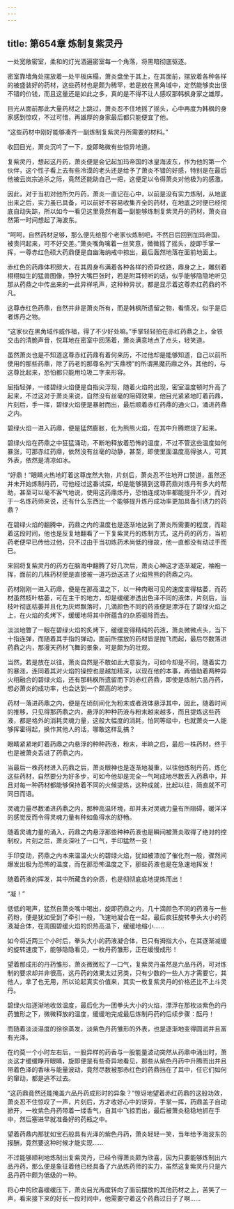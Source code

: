 ```yaml
---
---
---
```

title: 第654章 炼制复紫灵丹
---



一处宽敞密室，柔和的灯光洒遍密室每一个角落，将黑暗彻底驱逐。

密室靠墙角处摆放着一处平板床榻，萧炎盘坐于其上，在其面前，摆放着各种各样的被盛装好的药材，这些药材也是颇为稀罕，若是放在黑角域中，定然能够卖出很不错的价钱，而且这量还是如此之多，真的是不得不让人感叹那韩枫身家之雄厚。

目光从面前那此大量药材之上跳过，萧炎忍不住地摇了摇头，心中再度为韩枫的身家感到惊叹，不过可惜，再雄厚的身家最后都只能便宜了他。

“这些药材中刚好能够凑齐一副炼制复紫灵丹所需要的材料。”

收回目光，萧炎沉吟了一下，旋即略微有些惊异地道。

复紫灵丹，想起这丹药，萧炎便是会记起加玛帝国的冰皇海波东，作为他的第一个伙伴，这个性子看上去有些冷漠的老头还是给予了萧炎不错的好感，特别是在最后他被云岚宗追杀之际，竟然还能助自己一把，这便足以令得萧炎对他极为的感激。

因此，对于当初对他所欠丹药，萧炎一直记在心中，以前是没有实力炼制，从地底出来之后，实力虽已具备，可以前好不容易收集齐全的药材，在地底之时便已经彻底自动失踪，所以如今一看见这里竟然有着一副能够炼制复紫灵丹的药材，萧炎自然第一时间想起了海波东。

“呵呵，自然药材足够，那么便先给那个老家伙炼制吧，不然日后回到加玛帝国，被责问起来，可不好交差。”萧炎嘴角噙着一丝笑意，微微摇了摇头，旋即手掌一挥，一尊赤红色硕大药鼎便是自幽海纳戒中掠出，最后轰然地落在面前地面上。

赤红色的药鼎体积颇大，在其周身布满着各种各样的奇异纹路，鼎身之上，雕刻着栩栩如生的猛兽图像，狰狞大嘴巨张时，若是附耳倾听的话，似乎能够隐隐地听见那从药鼎之中传出来的一此异样吼声，这种种异状，都是显示着这尊赤红药鼎的不凡。

这尊赤红色药鼎，自然并非是萧炎所有，而是韩枫所遗留之物，看情况，似乎是后者炼丹之物。

“这家伙在黑角域作威作福，得了不少好处嘛。”手掌轻轻拍在赤红药鼎之上，金铁交击的清脆声音，悦耳地在密室中回荡着，萧炎满意地点了点头，轻笑道。

虽然萧炎也是不知道这尊赤红药鼎有着何来历，不过他却是能够知道，自己以前所使用的那些药鼎，除了药老的那尊名列“天鼎榜”的所谓黑魔药鼎之外，其他的，与这尊比起来，恐怕都只能用垃圾二字来形容。

屈指轻弹，一缕碧绿火焰便是自指尖浮现，随着火焰的出现，密室温度顿时升高了起来，不过这对于萧炎来说，自然没有丝毫的阻碍效果，他目光紧紧地盯着药鼎，片刻后，手一挥，碧绿火焰便是暴射而出，最后顺着赤红药鼎的通火口，涌进药鼎之内。

碧绿火焰一进入药鼎，便是猛然膨胀，化为熊熊火焰，在其中升腾燃烧了起来。

碧绿火焰在药鼎之中狂猛涌动，不断地释放着恐怖的温度，不过不管这些温度如何暴涨，可那赤红药鼎，依然没有丝毫的动静，甚至，即使里面温度高得骇人，可其外表，依然是清凉如冰。

“好鼎！”眼睛火热地盯着这尊庞然大物，片刻后，萧炎忍不住地开口赞道，虽然还并未开始炼制丹药，可他经过这番试探，却是能够猜到这尊药鼎对炼丹有多大的帮助，甚至可以毫不客气地说，使用这药鼎炼丹，恐怕连成功率都能提升不少，而对于一名炼药师来说，还有什么东西比一个能够提升炼丹成功率更加具备引诱力的药鼎？

在碧绿火焰的翻腾中，药鼎之内的温度也是逐渐地达到了萧炎所需要的程度，而趁着这段时间，他也是反复地翻看了一下复紫灵丹的炼制方式，这丹药的药方，当初药老便早已传给过他，只不过由于当初炼药术尚低的缘故，他一直都没有动过手而已。

来回将复紫灵丹的药方在脑海中翻腾了好几次后，萧炎心神这才逐渐凝定，袖袍一挥，面前的几株药材便是直接被一道巧劲送进了火焰熊熊的药鼎之内。

药材刚刚一进入药鼎，便是在那高温之下，以一种肉眼可见的速度变得枯萎，而药材虽然枝叶枯萎，可在主干的地方，却是缓缓渗透出色泽不同的液体，片刻后，当枝叶彻底枯萎并且化为灰烬飘落时，几滴颜色不同的药液便是漂浮在了碧绿火焰之上，在火焰的炙烤下，缓缓地将其中所蕴含的杂质驱除而去。

淡淡地瞥了一眼在碧绿火焰的炙烤下，缓缓变得精纯的药液，萧炎微微点头，当下十指连弹，而随着其手指的弹动，面前所摆放的药材皆是抛飞而起，最后尽数落进药鼎之内，那漫天药材飞舞的景象，可是颇为的壮观。

当然，若是放在以往，萧炎自然是不敢如此大意妄为，可如今却是不同，随着实力的暴涨，连同着其对火焰的操控也是越加精深，以现在他的本事，再借助着两种异火相融合的碧绿火焰，还有那韩枫所遗留而下的赤红药鼎，即使是炼制六品丹药，想必萧炎的成功率，也会达到一个颇高的地步。

药材一落进药鼎之内，便是在顷刻间化为粉末或者液体悬浮其中，因此，随着时间的推移，只见得那药鼎之内，悬浮的种种药液与粉末越来越多，而且提炼这些药液，都是格外的消耗灵魂力量，这般大幅度的消耗，怕同等级中，也就萧炎一人能够挥霍得起，换作其他人的话，哪敢这样乱搞？

眼睛紧紧地盯着药鼎之内悬浮的种种药液，粉末，半晌之后，最后一株药材，终于也是被萧炎丢进了药鼎之内。

当最后一株药材进入药鼎之后，萧炎眼神也是逐渐地凝重，以往他炼制丹药，炼化这些药材，自然要分为好多步，可如今他却是完全一气呵成地尽数丢入药鼎中，并且对每一种药材都能够保持着不同的火候提炼，这种成就，比起以往，简直就不可同日而语。

灵魂力量尽数涌进药鼎之内，那种高温环境，却并未对灵魂力量有所阻碍，暖洋洋的感觉反而令得灵魂力量有种如鱼得水的舒畅。

随着灵魂力量的涌入，药鼎之内悬浮那些种种药液也是瞬间被萧炎取得了绝对的控制权，片刻之后，萧炎深吐了一口气，手印猛然一变！

手印变动，药鼎之内本来温温火火的碧绿火焰，犹如被漆加了催化剂一般，骤然间爆发出极为恐怖的温度，而在那恐怖温度之下，那些药液也是在急速地挥发！

随着药液的挥发，其中所藏含的杂质，也是彻彻底底地提炼而出！

“凝！”

低低的喝声，猛然自萧炎嘴中喝出，旋即药鼎之内，几十滴颜色不同的药液与一些药粉，便是犹如受到了牵引一般，飞速地凝合在一起，最后疯狂旋转拳头大小的药液凝合体，在周围碧缓火焰的炽热高温下，缓缓地缩小……

如今将近两三个小时后，拳头大小的药液凝合体，已只有拇指大小，在其逐渐减缓的旋转速度下，能够隐隐看见，一枚丹药雏形，正在缓慢成形！

望着那成形的丹药雏形，萧炎微微松了一口气，复紫灵丹虽然是六品丹药，可对炼制的要求却并非很高，这丹药的效果太过另类，只有少数的一些人方才需要它，其他人，拿了也无用，所以论起真实价值来，其实一枚复紫灵丹的价格还比不上斗灵丹。

碧绿火焰逐渐地收敛温度，最后化为一团拳头大小的火焰，漂浮在那枚淡紫色的丹药雏形之下，微微释放的温度，缓缓地完成最后炼制丹药的后续步骤：酝丹！

而随着淡淡温度的徐徐蒸发，淡紫色丹药雏形的外表，也是逐渐地变得圆润并且富有光泽。

在约莫一个小时左右后，一股异样的药香与一股能量波动突然从药鼎中涌出时，萧炎这才缓缓睁开眼睛，旋即便是有些奇异地看见，那些从紫色丹药中升腾而出并且带着色泽的香味与能量波动，竟然尽数被那赤红色的药鼎挡在了其中，任它们如何的窜动，都是逃不过去。

“这药鼎竟然还能掩盖六品丹药成形时的异象？”惊讶地望着赤红药鼎的这般功效，萧炎忍不住惊叹了一声，片刻后，方才收好心中的讶异，手掌一挥，药鼎盖子自动掀开，一枚紫色丹药带着一缕香气，自其中飞掠而出，最后被萧炎稳稳地抓在手中，然后塞进早就准备好的药瓶之中。

望着药鼎内那犹如宝石般具有光泽的紫色丹药，萧炎轻轻一笑，当年给予海波东的报酬，竟然要这种时候才能实现……

不过能够顺利地炼制出复紫灵丹，已经令得萧炎颇为欣喜，因为只要能够炼制出六品丹药，那么便是象征着他已经具备了六品炼药师的实力，虽然这复紫灵丹只是六品丹药中颇为低级的一种。

将心中的欣喜缓缓压下，萧炎目光再度转向了面前摆放的其他药材之上，苦笑了一声，看来接下来的好长一段时间中，他需要守着这个药鼎过日子了啊……